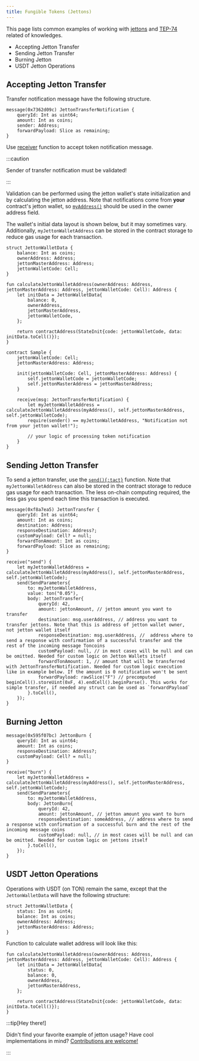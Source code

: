```yaml
---
title: Fungible Tokens (Jettons)
---
```


This page lists common examples of working with [jettons](https://docs.ton.org/develop/dapps/asset-processing/jettons) and [TEP-74](https://github.com/ton-blockchain/TEPs/blob/master/text/0074-jettons-standard.md) related of knowledges.

- Accepting Jetton Transfer
- Sending Jetton Transfer
- Burning Jetton
- USDT Jetton Operations

## Accepting Jetton Transfer

Transfer notification message have the following structure.

```tact
message(0x7362d09c) JettonTransferNotification {
    queryId: Int as uint64;
    amount: Int as coins;
    sender: Address;
    forwardPayload: Slice as remaining;
}
```

Use [receiver](/book/receive) function to accept token notification message.

:::caution

  Sender of transfer notification must be validated!

:::


Validation can be performed using the jetton wallet's state initialization and by calculating the jetton address. Note that notifications come from **your** contract's jetton wallet, so [`myAddress()`](/ref/core-common#myaddress) should be used in the owner address field. 

The wallet's initial data layout is shown below, but it may sometimes vary. Additionally, `myJettonWalletAddress` can be stored in the contract storage to reduce gas usage for each transaction.



```tact
struct JettonWalletData {
    balance: Int as coins;
    ownerAddress: Address;
    jettonMasterAddress: Address;
    jettonWalletCode: Cell;
}

fun calculateJettonWalletAddress(ownerAddress: Address, jettonMasterAddress: Address, jettonWalletCode: Cell): Address {
    let initData = JettonWalletData{
        balance: 0,
        ownerAddress,
        jettonMasterAddress,
        jettonWalletCode,
    };

    return contractAddress(StateInit{code: jettonWalletCode, data: initData.toCell()});
}

contract Sample {
    jettonWalletCode: Cell;
    jettonMasterAddress: Address;

    init(jettonWalletCode: Cell, jettonMasterAddress: Address) {
        self.jettonWalletCode = jettonWalletCode;
        self.jettonMasterAddress = jettonMasterAddress;
    }

    receive(msg: JettonTransferNotification) {
        let myJettonWalletAddress = calculateJettonWalletAddress(myAddress(), self.jettonMasterAddress, self.jettonWalletCode);
        require(sender() == myJettonWalletAddress, "Notification not from your jetton wallet!");

        // your logic of processing token notification
    }
}
```

## Sending Jetton Transfer

To send a jetton transfer, use the [`send(){:tact}`](/book/send) function. Note that `myJettonWalletAddress` can also be stored in the contract storage to reduce gas usage for each transaction. The less on-chain computing required, the less gas you spend each time this transaction is executed.


```tact
message(0xf8a7ea5) JettonTransfer {
    queryId: Int as uint64;
    amount: Int as coins;
    destination: Address;
    responseDestination: Address?;
    customPayload: Cell? = null;
    forwardTonAmount: Int as coins;
    forwardPayload: Slice as remaining;
}

receive("send") {
    let myJettonWalletAddress = calculateJettonWalletAddress(myAddress(), self.jettonMasterAddress, self.jettonWalletCode);
    send(SendParameters{
        to: myJettonWalletAddress,
        value: ton("0.05"),
        body: JettonTransfer{
            queryId: 42,
            amount: jettonAmount, // jetton amount you want to transfer
            destination: msg.userAddress, // address you want to transfer jettons. Note that this is address of jetton wallet owner, not jetton wallet itself
            responseDestination: msg.userAddress, //  address where to send a response with confirmation of a successful transfer and the rest of the incoming message Toncoins
            customPayload: null, // in most cases will be null and can be omitted. Needed for custom logic on Jetton Wallets itself
            forwardTonAmount: 1, // amount that will be transferred with JettonTransferNotification. Needed for custom logic execution like in example below. If the amount is 0 notification won't be sent
            forwardPayload: rawSlice("F") // precomputed beginCell().storeUint(0xF, 4).endCell().beginParse(). This works for simple transfer, if needed any struct can be used as `forwardPayload`
        }.toCell(),
    });
}
```

## Burning Jetton

```tact
message(0x595f07bc) JettonBurn {
    queryId: Int as uint64;
    amount: Int as coins;
    responseDestination: Address?;
    customPayload: Cell? = null;
}

receive("burn") {
    let myJettonWalletAddress = calculateJettonWalletAddress(myAddress(), self.jettonMasterAddress, self.jettonWalletCode);
    send(SendParameters{
        to: myJettonWalletAddress,
        body: JettonBurn{
            queryId: 42,
            amount: jettonAmount, // jetton amount you want to burn
            responseDestination: someAddress, // address where to send a response with confirmation of a successful burn and the rest of the incoming message coins
            customPayload: null, // in most cases will be null and can be omitted. Needed for custom logic on jettons itself
        }.toCell(),
    });
}
```

## USDT Jetton Operations

Operations with USDT (on TON) remain the same, except that the  `JettonWalletData` will have the following structure:

```tact
struct JettonWalletData {
    status: Ins as uint4;
    balance: Int as coins;
    ownerAddress: Address;
    jettonMasterAddress: Address;
}
```

Function to calculate wallet address will look like this:

```tact
fun calculateJettonWalletAddress(ownerAddress: Address, jettonMasterAddress: Address, jettonWalletCode: Cell): Address {
    let initData = JettonWalletData{
        status: 0,
        balance: 0,
        ownerAddress,
        jettonMasterAddress,
    };

    return contractAddress(StateInit{code: jettonWalletCode, data: initData.toCell()});
}
```

:::tip[Hey there!]

  Didn't find your favorite example of jetton usage? Have cool implementations in mind? [Contributions are welcome!](https://github.com/tact-lang/tact/issues)

:::
